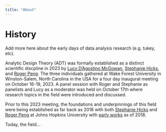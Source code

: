 ```yaml
---
title: "About"
---
```


# History 

Add more here about the early days of data analysis research (e.g. tukey, etc). 

Analytic Design Theory (ADT) was formally established as a distinct scientific discpline in 2023 by [Lucy D'Agostino McGowan](https://www.lucymcgowan.com), [Stephanie Hicks](https://www.stephaniehicks.com), and [Roger Peng](https://rdpeng.org). The three individuals gathered at Wake Forest University in Winston-Salem, North Carolina in the USA for a four day inaugural meeting on October 16-19, 2023. A panel session with Roger and Stephanie as panelists and Lucy as a moderator was held on October 17th where research topics in the field were introduced and discussed.

Prior to this 2023 meeting, the foundations and underpinnings of this field were being established as far back as 2018 with both [Stephanie Hicks](https://www.stephaniehicks.com) and [Roger Peng](https://rdpeng.org) at Johns Hopkins University with [early works](publications.qmd) as of 2018. 

Today, the field... 